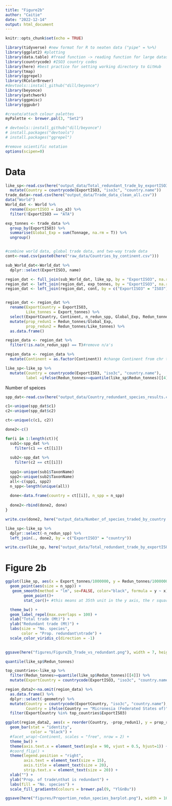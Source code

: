 ```yaml
---
title: "Figure2b"
author: "Caitie"
date: "2022-12-14"
output: html_document
---
```


```r
knitr::opts_chunk$set(echo = TRUE)
```

```r
library(tidyverse) #new format for R to neaten data ("pipe" = %>%)
library(ggplot2) #plotting
library(data.table) #fread function -> reading function for large datasets
library(countrycode) #ISO3 country codes
library(here) #best practice for setting working directory to GitHub
library(tmap)
library(ggrepel)
library(RColorBrewer)
#devtools::install_github("dill/beyonce")
library(beyonce)
library(patchwork)
library(ggpmisc)
library(ggpubr)

#create/attach colour palettes
myPalette <- brewer.pal(3, "Set2") 

# devtools::install_github("dill/beyonce")
# install.packages("devtools")
# install.packages("ggrepel")

#remove scientific notation
options(scipen=0)

```

# Data

```r
like_sp<-read.csv(here("output_data/Total_redundant_trade_by_exportISO3.csv")) %>% 
  mutate(Country = countrycode(ExportISO3, "iso3c", "country.name"))
trade_data<-read.csv(here("output_data/Trade_data_clean_all.csv"))
data("World") 
World_dat <- World %>% 
  rename(ExportISO3 = iso_a3) %>% 
  filter(!ExportISO3 == "ATA")
```


```r
exp_tonnes <- trade_data %>% 
  group_by(ExportISO3) %>% 
  summarise(Global_Exp = sum(Tonnage, na.rm = T)) %>% 
  ungroup()


#combine world data, global trade data, and two-way trade data
cont<-read.csv(paste0(here("raw_data/Countries_by_continent.csv")))

sub_World_dat<-World_dat %>% 
  dplyr::select(ExportISO3, name)

region_dat <- full_join(sub_World_dat, like_sp, by = "ExportISO3", na.rm = TRUE)
region_dat <- left_join(region_dat, exp_tonnes, by = "ExportISO3", na.rm = TRUE)
region_dat <- left_join(region_dat, cont, by = c("ExportISO3" = "ISO3"), na.rm = TRUE)


region_dat <- region_dat %>% 
  rename(ExportCountry = ExportISO3,
         Like_tonnes = Export_tonnes) %>% 
  select(ExportCountry, Continent, n_redun_spp, Global_Exp, Redun_tonnes, Like_tonnes) %>% 
  mutate(prop_redun1 = Redun_tonnes/Global_Exp,
         prop_redun2 = Redun_tonnes/Like_tonnes) %>% 
  as.data.frame()

region_data <- region_dat %>% 
  filter(!is.na(n_redun_spp) == T)#remove n/a's

region_data <- region_data %>% 
  mutate(Continent = as.factor(Continent)) #change Continent from chr to Fac for circle graph

like_sp<-like_sp %>% 
  mutate(Country = countrycode(ExportISO3, "iso3c", "country.name"),
         label =ifelse(Redun_tonnes>=quantile(like_sp$Redun_tonnes)[[4]], Country, NA))
```

Number of speices 

```r
spp_dat<-read.csv(here("output_data/Country_redundant_species_results.csv"))

c1<-unique(spp_dat$c1)
c2<-unique(spp_dat$c2)

ct<-unique(c(c1, c2))

done2<-c()

for(i in 1:length(ct)){
  sub1<-spp_dat %>% 
    filter(c1 == ct[[i]])
  
  sub2<-spp_dat %>% 
    filter(c2 == ct[[i]])
  
  spp1<-unique(sub1$TaxonName)
  spp2<-unique(sub2$TaxonName)
  all<-c(spp1, spp2)
  n_spp<-length(unique(all))
  
  done<-data.frame(country = ct[[i]], n_spp = n_spp)
  
  done2<-rbind(done2, done)
}

write.csv(done2, here("output_data/Number_of_species_traded_by_country.csv"))
```

```r
like_sp<-like_sp %>% 
  dplyr::select(-n_redun_spp) %>% 
  left_join(., done2, by = c("ExportISO3" = "country"))
```

```r
write.csv(like_sp, here("output_data/Total_redundant_trade_by_exportISO3.csv"))
```


# Figure 2b

```r
ggplot(like_sp, aes(x = Export_tonnes/1000000, y = Redun_tonnes/1000000, color = prop_total_trade,label = label)) +
  geom_point(aes(size = n_spp)) +
   geom_smooth(method = "lm", se=FALSE, color="black", formula = y ~ x) +
        geom_point()+
        stat_cor()+ #this means at 35th unit in the y axis, the r squared and p value will be shown

  theme_bw() +
  geom_label_repel(max.overlaps = 100) +
  xlab("Total trade (Mt)") +
  ylab("Redundant trade (Mt)") +
  labs(size = "No. species", 
       color = "Prop. redundant\ntrade") +
  scale_color_viridis_c(direction = -1) 
  
```
```r
ggsave(here("figures/Figure2b_Trade_vs_redundant.png"), width = 7, height = 4, dpi = 600)
```



```r
quantile(like_sp$Redun_tonnes)

top_countries<-like_sp %>% 
  filter(Redun_tonnes>=quantile(like_sp$Redun_tonnes)[[4]]) %>% 
  mutate(ExportCountry = countrycode(ExportISO3, "iso3c", "country.name"))

region_data2<-na.omit(region_data) %>% 
  as.data.frame() %>% 
  dplyr::select(-geometry) %>% 
  mutate(Country = countrycode(ExportCountry, "iso3c", "country.name"),
         Country = ifelse(Country == "Micronesia (Federated States of)", "Micronesia", Country)) %>% 
  filter(ExportCountry %in% top_countries$ExportISO3)

ggplot(region_data2, aes(x = reorder(Country, -prop_redun1), y = prop_redun1, fill = n_redun_spp)) +
  geom_bar(stat = "identity",
           color = "black") +
  #facet_wrap(~Continent, scales = "free", nrow = 2) +
  theme_bw() +
  theme(axis.text.x = element_text(angle = 90, vjust = 0.5, hjust=1)) +
  #coord_flip() +
  theme(legend.position = "right",
        axis.text = element_text(size = 15),
        axis.title = element_text(size = 20),
        strip.text.x = element_text(size = 20)) +
  xlab("") +
  ylab("Prop. of trade\nthat is redundant") +
  labs(fill = "No. species") +
  scale_fill_gradientn(colours = brewer.pal(9, "YlGnBu"))
```

```r
ggsave(here("figures/Proportion_redun_species_barplot.png"), width = 10, height = 7, dpi = 600)
```